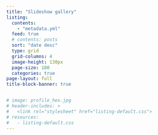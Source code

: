 ```yaml
---
title: "Slideshow gallery"
listing:
  contents:
    - "metadata.yml"
  feed: true
  # contents: posts
  sort: "date desc"
  type: grid
  grid-columns: 4
  image-height: 130px
  page-size: 100
  categories: true
page-layout: full
title-block-banner: true


# image: profile_hex.jpg
# header-includes: >
#   <link rel="stylesheet" href="listing-default.css">
# resources:
#   - listing-default.css
---
```



